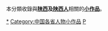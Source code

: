 {{Catnav|頁面分類|各種主題的頁面分類|按國家分類|各國人物|各地人物小作品}}
{{Catnav|頁面分類|人类社会|人物|各國人物|各地人物小作品}}
{{Catnav|頁面分類|人类社会|人物|人物小作品|各地人物小作品}}
{{Catnav|頁面分類|人物|各國人物|各地人物小作品}}
{{Catnav|頁面分類|人物|人物小作品|各地人物小作品}}
{{hidden category}}
本分類收錄與'''[[陕西|陕西]]及[[:Category:陕西人|陕西人]]'''相關的'''[[Wikipedia:小作品|小作品]]'''。

[[Category:陕西人物|*]]
[[Category:中国各省人物小作品|Category:中国各省人物小作品]]
[[Category:陕西小作品|P]]